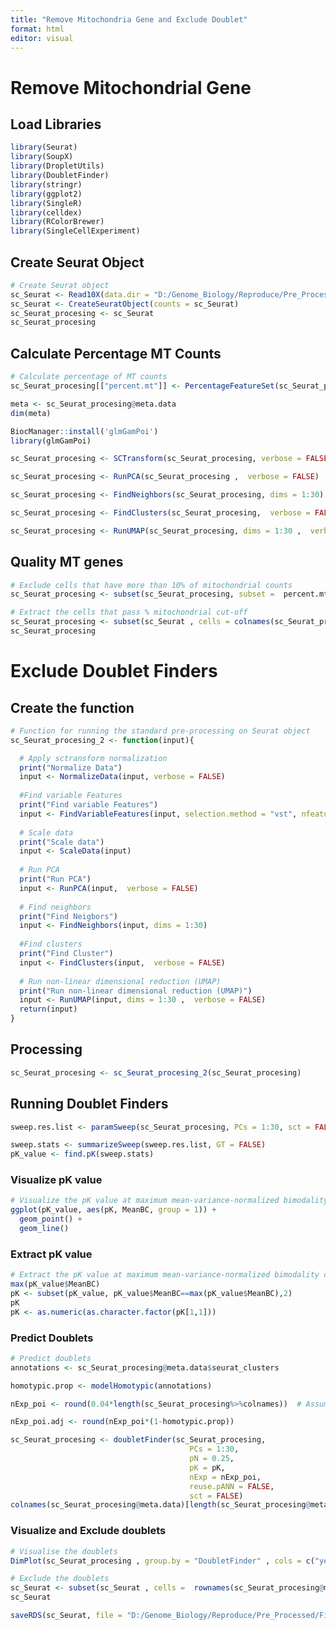 ---
title: "Remove Mitochondria Gene and Exclude Doublet"
format: html
editor: visual
---

# Remove Mitochondrial Gene 

## Load Libraries

```{r}
library(Seurat)
library(SoupX)
library(DropletUtils)
library(DoubletFinder)
library(stringr)
library(ggplot2)
library(SingleR)
library(celldex)
library(RColorBrewer)
library(SingleCellExperiment)
```

## Create Seurat Object

```{r}
# Create Seurat object
sc_Seurat <- Read10X(data.dir = "D:/Genome_Biology/Reproduce/Pre_Processed/SoupX") # Directory of corrected expression matrices processed by SoupX
sc_Seurat <- CreateSeuratObject(counts = sc_Seurat)
sc_Seurat_procesing <- sc_Seurat
sc_Seurat_procesing
```

## Calculate Percentage MT Counts

```{r}
# Calculate percentage of MT counts
sc_Seurat_procesing[["percent.mt"]] <- PercentageFeatureSet(sc_Seurat_procesing, pattern = "^MT-")
```

```{r}
meta <- sc_Seurat_procesing@meta.data
dim(meta)
```

```{r}
BiocManager::install('glmGamPoi')
library(glmGamPoi)
```

```{r}
sc_Seurat_procesing <- SCTransform(sc_Seurat_procesing, verbose = FALSE)
```

```{r}
sc_Seurat_procesing <- RunPCA(sc_Seurat_procesing ,  verbose = FALSE)
```

```{r}
sc_Seurat_procesing <- FindNeighbors(sc_Seurat_procesing, dims = 1:30)
```

```{r}
sc_Seurat_procesing <- FindClusters(sc_Seurat_procesing,  verbose = FALSE)
```

```{r}
sc_Seurat_procesing <- RunUMAP(sc_Seurat_procesing, dims = 1:30 ,  verbose = FALSE)
```

## Quality MT genes

```{r}
# Exclude cells that have more than 10% of mitochondrial counts
sc_Seurat_procesing <- subset(sc_Seurat_procesing, subset =  percent.mt < 10)
```

```{r}
# Extract the cells that pass % mitochondrial cut-off
sc_Seurat_procesing <- subset(sc_Seurat , cells = colnames(sc_Seurat_procesing))
sc_Seurat_procesing
```

# Exclude Doublet Finders

## Create the function 

```{r}
# Function for running the standard pre-processing on Seurat object
sc_Seurat_procesing_2 <- function(input){

  # Apply sctransform normalization
  print("Normalize Data")
  input <- NormalizeData(input, verbose = FALSE)
  
  #Find variable Features 
  print("Find variable Features")
  input <- FindVariableFeatures(input, selection.method = "vst", nfeatures = 2000)
  
  # Scale data 
  print("Scale data")
  input <- ScaleData(input)
  
  # Run PCA
  print("Run PCA")
  input <- RunPCA(input,  verbose = FALSE)
  
  # Find neighbors
  print("Find Neigbors")
  input <- FindNeighbors(input, dims = 1:30)
  
  #Find clusters
  print("Find Cluster")
  input <- FindClusters(input,  verbose = FALSE)
  
  # Run non-linear dimensional reduction (UMAP)
  print("Run non-linear dimensional reduction (UMAP)")
  input <- RunUMAP(input, dims = 1:30 ,  verbose = FALSE)
  return(input)
}
```

## Processing

```{r}
sc_Seurat_procesing <- sc_Seurat_procesing_2(sc_Seurat_procesing)
```

## Running Doublet Finders

```{r}
sweep.res.list <- paramSweep(sc_Seurat_procesing, PCs = 1:30, sct = FALSE,num.cores = 1) # num.score default = 1
```

```{r}
sweep.stats <- summarizeSweep(sweep.res.list, GT = FALSE)
pK_value <- find.pK(sweep.stats)
```

### Visualize pK value 

```{r}
# Visualize the pK value at maximum mean-variance-normalized bimodality coefficient (MeanBC)  
ggplot(pK_value, aes(pK, MeanBC, group = 1)) +
  geom_point() +
  geom_line()
```

### Extract pK value

```{r}
# Extract the pK value at maximum mean-variance-normalized bimodality coefficient (MeanBC)
max(pK_value$MeanBC)
pK <- subset(pK_value, pK_value$MeanBC==max(pK_value$MeanBC),2)
pK
pK <- as.numeric(as.character.factor(pK[1,1]))
```

### Predict Doublets

```{r}
# Predict doublets 
annotations <- sc_Seurat_procesing@meta.data$seurat_clusters

homotypic.prop <- modelHomotypic(annotations)

nExp_poi <- round(0.04*length(sc_Seurat_procesing%>%colnames))  # Assuming 4.0% doublet formation rate according to the 10x protocol

nExp_poi.adj <- round(nExp_poi*(1-homotypic.prop))
```

```{r}
sc_Seurat_procesing <- doubletFinder(sc_Seurat_procesing, 
                                        PCs = 1:30, 
                                        pN = 0.25, 
                                        pK = pK, 
                                        nExp = nExp_poi, 
                                        reuse.pANN = FALSE, 
                                        sct = FALSE)
colnames(sc_Seurat_procesing@meta.data)[length(sc_Seurat_procesing@meta.data)] <- "DoubletFinder"
```

### Visualize and Exclude doublets

```{r}
# Visualise the doublets 
DimPlot(sc_Seurat_procesing , group.by = "DoubletFinder" , cols = c("yellow" , "grey"))
```

```{r}
# Exclude the doublets
sc_Seurat <- subset(sc_Seurat , cells =  rownames(sc_Seurat_procesing@meta.data[sc_Seurat_procesing@meta.data$DoubletFinder == "Singlet",]))
sc_Seurat
```

```{r}
saveRDS(sc_Seurat, file = "D:/Genome_Biology/Reproduce/Pre_Processed/Final_Preprocessed.rds")
```
